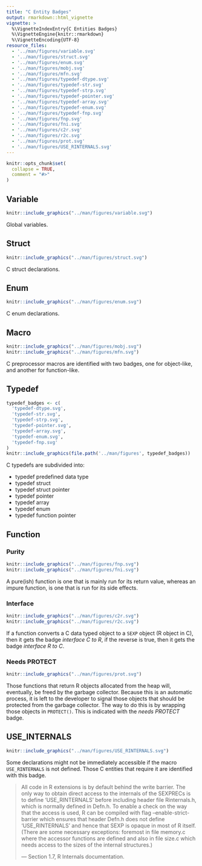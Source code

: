 ```yaml
---
title: "C Entity Badges"
output: rmarkdown::html_vignette
vignette: >
  %\VignetteIndexEntry{C Entities Badges}
  %\VignetteEngine{knitr::rmarkdown}
  %\VignetteEncoding{UTF-8}
resource_files:
  - '../man/figures/variable.svg'
  - '../man/figures/struct.svg'
  - '../man/figures/enum.svg'
  - '../man/figures/mobj.svg'
  - '../man/figures/mfn.svg'
  - '../man/figures/typedef-dtype.svg'
  - '../man/figures/typedef-str.svg'
  - '../man/figures/typedef-strp.svg'
  - '../man/figures/typedef-pointer.svg'
  - '../man/figures/typedef-array.svg'
  - '../man/figures/typedef-enum.svg'
  - '../man/figures/typedef-fnp.svg'
  - '../man/figures/fnp.svg'
  - '../man/figures/fni.svg'
  - '../man/figures/c2r.svg'
  - '../man/figures/r2c.svg'
  - '../man/figures/prot.svg'
  - '../man/figures/USE_RINTERNALS.svg'
---
```


```r
knitr::opts_chunk$set(
  collapse = TRUE,
  comment = "#>"
)
```

## Variable


```r
knitr::include_graphics("../man/figures/variable.svg")
```

Global variables.

## Struct

```r
knitr::include_graphics("../man/figures/struct.svg")
```

C struct declarations.

## Enum

```r
knitr::include_graphics("../man/figures/enum.svg")
```

C enum declarations.

## Macro

```r
knitr::include_graphics("../man/figures/mobj.svg")
knitr::include_graphics("../man/figures/mfn.svg")
```

C preprocessor macros are identified with two badges, one for object-like, and another for function-like.

## Typedef

```r
typedef_badges <- c(
  'typedef-dtype.svg',
  'typedef-str.svg',
  'typedef-strp.svg',
  'typedef-pointer.svg',
  'typedef-array.svg',
  'typedef-enum.svg',
  'typedef-fnp.svg'
)
knitr::include_graphics(file.path('../man/figures', typedef_badges))
```

C typedefs are subdivided into:

- typedef predefined data type
- typedef struct
- typedef struct pointer
- typedef pointer
- typedef array
- typedef enum
- typedef function pointer

## Function

### Purity

```r
knitr::include_graphics("../man/figures/fnp.svg")
knitr::include_graphics("../man/figures/fni.svg")
```

A pure(ish) function is one that is mainly run for its return value, whereas an impure function, is one that is run for its side effects.

### Interface

```r
knitr::include_graphics("../man/figures/c2r.svg")
knitr::include_graphics("../man/figures/r2c.svg")
```

If a function converts a C data typed object to a `SEXP` object (R object in C), then it gets the badge *interface C to R*, if the reverse is true, then it gets the badge *interface R to C*.

### Needs PROTECT

```r
knitr::include_graphics("../man/figures/prot.svg")
```

Those functions that return R objects allocated from the heap will, eventually, be freed by the garbage collector. Because this is an automatic process, it is left to the developer to signal those objects that should be protected from the garbage collector. The way to do this is by wrapping those objects in `PROTECT()`. This is indicated with the *needs PROTECT* badge.

## USE_INTERNALS

```r
knitr::include_graphics("../man/figures/USE_RINTERNALS.svg")
```

Some declarations might not be immediately accessible if the macro `USE_RINTERNALS` is not defined. Those C entities that require it are identified with this badge.

> All code in R extensions is by default behind the write barrier. The only way to obtain direct access to the internals of the SEXPRECs is to define ‘USE_RINTERNALS’ before including header file Rinternals.h, which is normally defined in Defn.h. To enable a check on the way that the access is used, R can be compiled with flag --enable-strict-barrier which ensures that header Defn.h does not define ‘USE_RINTERNALS’ and hence that SEXP is opaque in most of R itself. (There are some necessary exceptions: foremost in file memory.c where the accessor functions are defined and also in file size.c which needs access to the sizes of the internal structures.)
>
> --- Section 1.7, R Internals documentation.